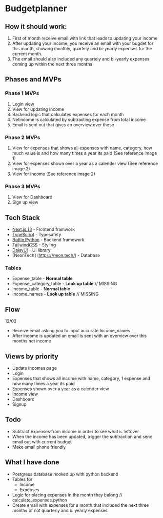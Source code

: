 # Budgetplanner

## How it should work:

1. First of month receive email with link that leads to updating your income
2. After updating your income, you receive an email with your bugdet for this month, showing monthly, quartely and bi-yearly expenses for the current month.
3. The email should also included any quartely and bi-yearly expenses coming up within the next three months

## Phases and MVPs

### Phase 1 MVPs

1. Login view
2. View for updating income
3. Backend logic that calculates expenses for each month
4. Netincome is calculated by subtracting expense from total income
5. Email is sent out that gives an overview over these

### Phase 2 MVPs

1. View for expenses that shows all expenses with name, category, how much value is and how many times a year its paid (See reference image 1)
2. View for expenses shown over a year as a calender view (See reference image 2)
3. View for income (See reference image 2)

### Phase 3 MVPs

1. View for Dashboard
2. Sign up view

## Tech Stack

- [Next.js 13](https://nextjs.org/docs) - Frontend framwork
- [TypeScript](https://www.typescriptlang.org/docs/) - Typesafety
- [Bottle Python](https://bottlepy.org/docs/dev/) - Backend framework
- [TailwindCSS](https://tailwindcss.com/docs/installation) - Styling
- [DaisyUI](https://daisyui.com/) - UI library
- [NeonTech] (https://neon.tech/) - Database

### Tables

- Expense_table - **Normal table**
- Expense_category_table - **Look up table** // MISSING
- Income_table - **Normal table**
- Income_names - **Look up table** // MISSING

## Flow

12/03

- Receive email asking you to input accurate Income_names
- After income is updated an email is sent with an overview over this months net income

## Views by priority

- Update incomes page
- Login
- Expenses that shows all income with name, category, 1 expense and how many times a year its paid
- Expenses shown over a year as a calender view
- Income view
- Dashboard
- Signup

## Todo

- Subtract expenses from income in order to see what is leftover
- When the income has been updated, trigger the subtraction and send email out with current budget
- Make email phone friendly

## What I have done

- Postgress database hooked up with python backend
- Tables for
  - Income
  - Expenses
- Logic for placing expenses in the month they belong // calculate_expenses.python
- Create email with expenses for a month that included the next three months of not quarterly and bi yearly expenses
